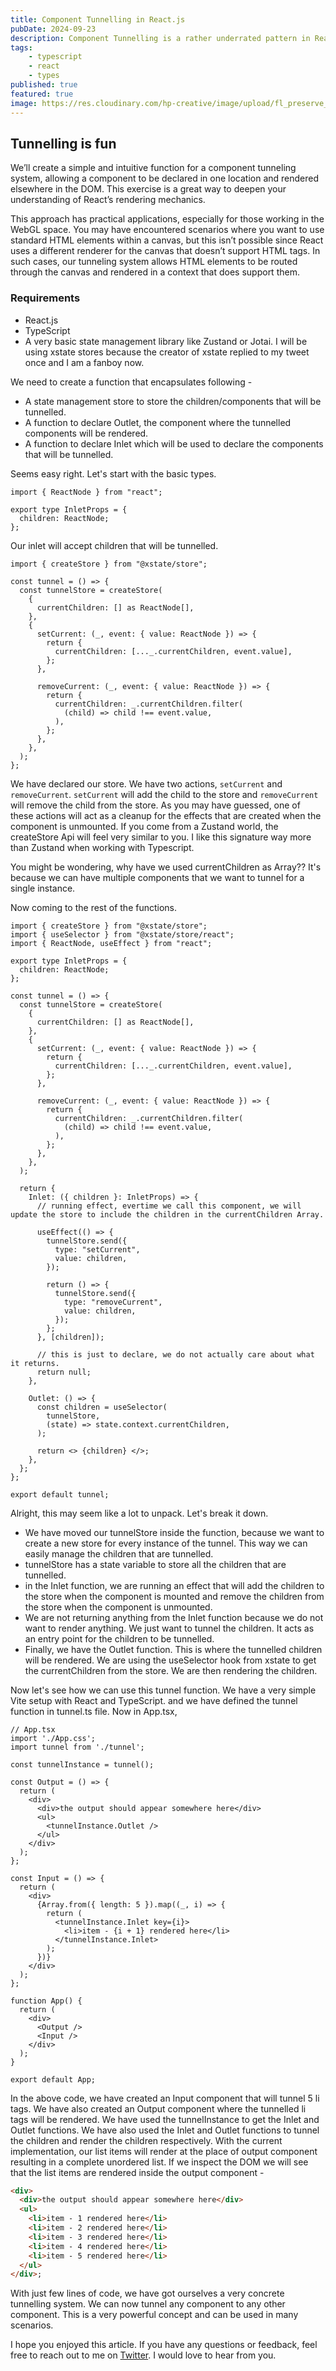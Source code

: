 ```yaml
---
title: Component Tunnelling in React.js
pubDate: 2024-09-23
description: Component Tunnelling is a rather underrated pattern in React.js to allow components to communicate with each other without having to be located in a direct parent-child relationship.
tags:
    - typescript
    - react
    - types
published: true
featured: true
image: https://res.cloudinary.com/hp-creative/image/upload/fl_preserve_transparency/v1727064041/Image_from_imgsrc_2_hvcah6.jpg?_s=public-apps
---
```


## Tunnelling is fun
We’ll create a simple and intuitive function for a component tunneling system, allowing a component to be declared in one location and rendered elsewhere in the DOM. This exercise is a great way to deepen your understanding of React’s rendering mechanics.

This approach has practical applications, especially for those working in the WebGL space. You may have encountered scenarios where you want to use standard HTML elements within a canvas, but this isn’t possible since React uses a different renderer for the canvas that doesn’t support HTML tags. In such cases, our tunneling system allows HTML elements to be routed through the canvas and rendered in a context that does support them.


### Requirements
- React.js
- TypeScript
- A very basic state management library like Zustand or Jotai. I will be using xstate stores because the creator of xstate replied to my tweet once and I am a fanboy now.

We need to create a function that encapsulates following -
- A state management store to store the children/components that will be tunnelled.
- A function to declare Outlet, the component where the tunnelled components will be rendered.
- A function to declare Inlet which will be used to declare the components that will be tunnelled.

Seems easy right. Let's start with the basic types.

```tsx
import { ReactNode } from "react";

export type InletProps = {
  children: ReactNode;
};
```
Our inlet will accept children that will be tunnelled.

```tsx
import { createStore } from "@xstate/store";

const tunnel = () => {
  const tunnelStore = createStore(
    {
      currentChildren: [] as ReactNode[],
    },
    {
      setCurrent: (_, event: { value: ReactNode }) => {
        return {
          currentChildren: [..._.currentChildren, event.value],
        };
      },

      removeCurrent: (_, event: { value: ReactNode }) => {
        return {
          currentChildren: _.currentChildren.filter(
            (child) => child !== event.value,
          ),
        };
      },
    },
  );
};
```

We have declared our store. We have two actions, `setCurrent` and `removeCurrent`. `setCurrent` will add the child to the store and `removeCurrent` will remove the child from the store. As you may have guessed, one of these actions will act as a cleanup for the effects that are created when the component is unmounted. If you come from a Zustand world, the createStore Api will feel very similar to you. I like this signature way more than Zustand when working with Typescript.

You might be wondering, why have we used currentChildren as Array?? It's because we can have multiple components that we want to tunnel for a single instance.

Now coming to the rest of the functions.

```tsx
import { createStore } from "@xstate/store";
import { useSelector } from "@xstate/store/react";
import { ReactNode, useEffect } from "react";

export type InletProps = {
  children: ReactNode;
};

const tunnel = () => {
  const tunnelStore = createStore(
    {
      currentChildren: [] as ReactNode[],
    },
    {
      setCurrent: (_, event: { value: ReactNode }) => {
        return {
          currentChildren: [..._.currentChildren, event.value],
        };
      },

      removeCurrent: (_, event: { value: ReactNode }) => {
        return {
          currentChildren: _.currentChildren.filter(
            (child) => child !== event.value,
          ),
        };
      },
    },
  );

  return {
    Inlet: ({ children }: InletProps) => {
      // running effect, evertime we call this component, we will update the store to include the children in the currentChildren Array.

      useEffect(() => {
        tunnelStore.send({
          type: "setCurrent",
          value: children,
        });

        return () => {
          tunnelStore.send({
            type: "removeCurrent",
            value: children,
          });
        };
      }, [children]);

      // this is just to declare, we do not actually care about what it returns.
      return null;
    },

    Outlet: () => {
      const children = useSelector(
        tunnelStore,
        (state) => state.context.currentChildren,
      );

      return <> {children} </>;
    },
  };
};

export default tunnel;
```

Alright, this may seem like a lot to unpack. Let's break it down.
- We have moved our tunnelStore inside the function, because we want to create a new store for every instance of the tunnel. This way we can easily manage the children that are tunnelled.
- tunnelStore has a state variable to store all the children that are tunnelled.
- in the Inlet function, we are running an effect that will add the children to the store when the component is mounted and remove the children from the store when the component is unmounted.
- We are not returning anything from the Inlet function because we do not want to render anything. We just want to tunnel the children. It acts as an entry point for the children to be tunnelled.
- Finally, we have the Outlet function. This is where the tunnelled children will be rendered. We are using the useSelector hook from xstate to get the currentChildren from the store. We are then rendering the children.

Now let's see how we can use this tunnel function. We have a very simple Vite setup with React and TypeScript. and we have defined the tunnel function in tunnel.ts file. Now in App.tsx,


```tsx
// App.tsx
import './App.css';
import tunnel from './tunnel';

const tunnelInstance = tunnel();

const Output = () => {
  return (
    <div>
      <div>the output should appear somewhere here</div>
      <ul>
        <tunnelInstance.Outlet />
      </ul>
    </div>
  );
};

const Input = () => {
  return (
    <div>
      {Array.from({ length: 5 }).map((_, i) => {
        return (
          <tunnelInstance.Inlet key={i}>
            <li>item - {i + 1} rendered here</li>
          </tunnelInstance.Inlet>
        );
      })}
    </div>
  );
};

function App() {
  return (
    <div>
      <Output />
      <Input />
    </div>
  );
}

export default App;
```

In the above code, we have created an Input component that will tunnel 5 li tags. We have also created an Output component where the tunnelled li tags will be rendered. We have used the tunnelInstance to get the Inlet and Outlet functions. We have also used the Inlet and Outlet functions to tunnel the children and render the children respectively.
With the current implementation, our list items will render at the place of output component resulting in a complete unordered list.
If we inspect the DOM we will see that the list items are rendered inside the output component -

```html
<div>
  <div>the output should appear somewhere here</div>
  <ul>
    <li>item - 1 rendered here</li>
    <li>item - 2 rendered here</li>
    <li>item - 3 rendered here</li>
    <li>item - 4 rendered here</li>
    <li>item - 5 rendered here</li>
  </ul>
</div>;
```

With just few lines of code, we have got ourselves a very concrete tunnelling system. We can now tunnel any component to any other component. This is a very powerful concept and can be used in many scenarios.

I hope you enjoyed this article. If you have any questions or feedback, feel free to reach out to me on [Twitter](https://twitter.com/harshstalks). I would love to hear from you.
